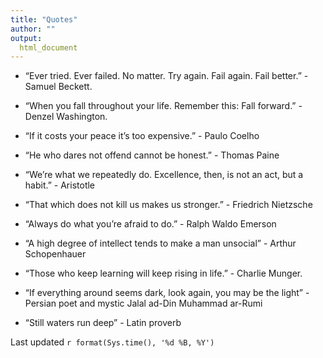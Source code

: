 ```yaml
---
title: "Quotes"
author: ""
output: 
  html_document 
---
```


* "Ever tried. Ever failed. No matter. Try again. Fail again. Fail better." - Samuel Beckett.

* "When you fall throughout your life. Remember this: Fall forward." - Denzel Washington.

* "If it costs your peace it's too expensive." - Paulo Coelho

* "He who dares not offend cannot be honest." - Thomas Paine

* "We're what we repeatedly do. Excellence, then, is not an act, but a habit." - Aristotle

* "That which does not kill us makes us stronger." - Friedrich Nietzsche

* "Always do what you're afraid to do." - Ralph Waldo Emerson

* "A high degree of intellect tends to make a man unsocial" - Arthur Schopenhauer

* "Those who keep learning will keep rising in life." - Charlie Munger.

* "If everything around seems dark, look again, you may be the light" - Persian poet and mystic Jalal ad-Din Muhammad ar-Rumi

* "Still waters run deep" - Latin proverb



Last updated `r format(Sys.time(), '%d %B, %Y')`